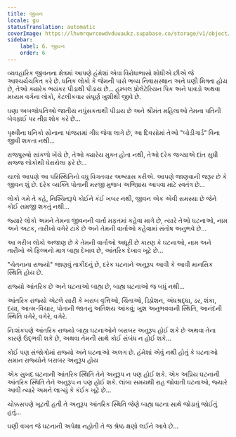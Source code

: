 ```yaml
---
title: જીવન
locale: gu
statusTranslation: automatic
coverImage: https://lhvmrqwrcowdvduuaukz.supabase.co/storage/v1/object/public/strapi-uploads/small_cover-tratado-de-psicologia-revolucionaria.webp-5e15e1cec4e0ebebcde5d7fc7565d8fd.webp
sidebar:
    label: 6. જીવન
    order: 6
---
```

વ્યવહારિક જીવનના ક્ષેત્રમાં આપણે હંમેશાં એવા વિરોધાભાસો શોધીએ છીએ જે આશ્ચર્યચકિત કરે છે. ધનિક લોકો કે જેમની પાસે ભવ્ય નિવાસસ્થાન અને ઘણી મિત્રતા હોય છે, તેઓ ક્યારેક ભયંકર પીડાથી પીડાય છે... હમ્બલ પ્રોલેટેરિયન પિક અને પાવડો અથવા મધ્યમ વર્ગના લોકો, કેટલીકવાર સંપૂર્ણ ખુશીથી જીવે છે.

ઘણા અબજોપતિઓ જાતીય નપુંસકતાથી પીડાય છે અને શ્રીમંત મહિલાઓ તેમના પતિની બેવફાઈ પર તીવ્ર શોક કરે છે...

પૃથ્વીના ધનિકો સોનાના પાંજરામાં ગીધ જેવા લાગે છે, આ દિવસોમાં તેઓ "બોડીગાર્ડ" વિના જીવી શકતા નથી...

રાજપુરુષો સાંકળો ખેંચે છે, તેઓ ક્યારેય મુક્ત હોતા નથી, તેઓ દરેક જગ્યાએ દાંત સુધી સજ્જ લોકોથી ઘેરાયેલા ફરે છે...

ચાલો આપણે આ પરિસ્થિતિનો વધુ વિગતવાર અભ્યાસ કરીએ. આપણે જાણવાની જરૂર છે કે જીવન શું છે. દરેક વ્યક્તિ પોતાની મરજી મુજબ અભિપ્રાય આપવા માટે સ્વતંત્ર છે...

લોકો ગમે તે કહે, નિશ્ચિતરૂપે કોઈને કંઈ ખબર નથી, જીવન એક એવી સમસ્યા છે જેને કોઈ સમજી શકતું નથી...

જ્યારે લોકો અમને તેમના જીવનની વાર્તા મફતમાં કહેવા માગે છે, ત્યારે તેઓ ઘટનાઓ, નામ અને અટક, તારીખો વગેરે ટાંકે છે અને તેમની વાર્તાઓ કહેવામાં સંતોષ અનુભવે છે...

આ ગરીબ લોકો અજાણ છે કે તેમની વાર્તાઓ અધૂરી છે કારણ કે ઘટનાઓ, નામ અને તારીખો એ ફિલ્મનો માત્ર બાહ્ય દેખાવ છે, આંતરિક દેખાવ ખૂટે છે...

"ચેતનાના રાજ્યો" જાણવું તાકીદનું છે, દરેક ઘટનાને અનુરૂપ આવી કે આવી માનસિક સ્થિતિ હોય છે.

રાજ્યો આંતરિક છે અને ઘટનાઓ બાહ્ય છે, બાહ્ય ઘટનાઓ જ બધું નથી...

આંતરિક રાજ્યો એટલે સારી કે ખરાબ વૃત્તિઓ, ચિંતાઓ, ડિપ્રેશન, અંધશ્રદ્ધા, ડર, શંકા, દયા, આત્મ-વિચાર, પોતાની જાતનું અતિશય આંકવું; ખુશ અનુભવવાની સ્થિતિ, આનંદની સ્થિતિ વગેરે, વગેરે, વગેરે.

નિઃશંકપણે આંતરિક રાજ્યો બાહ્ય ઘટનાઓને બરાબર અનુરૂપ હોઈ શકે છે અથવા તેના કારણે ઉદ્ભવી શકે છે, અથવા તેમની સાથે કોઈ સંબંધ ન હોઈ શકે...

કોઈ પણ સંજોગોમાં રાજ્યો અને ઘટનાઓ અલગ છે. હંમેશાં એવું નથી હોતું કે ઘટનાઓ સમાન રાજ્યોને બરાબર અનુરૂપ હોય

એક સુખદ ઘટનાની આંતરિક સ્થિતિ તેને અનુરૂપ ન પણ હોઈ શકે. એક અપ્રિય ઘટનાની આંતરિક સ્થિતિ તેને અનુરૂપ ન પણ હોઈ શકે. લાંબા સમયથી રાહ જોવાતી ઘટનાઓ, જ્યારે આવી ત્યારે અમને લાગ્યું કે કંઈક ખૂટે છે...

ચોક્કસપણે ખૂટતી હતી તે અનુરૂપ આંતરિક સ્થિતિ જેણે બાહ્ય ઘટના સાથે જોડાવું જોઈતું હતું...

ઘણી વખત જે ઘટનાની અપેક્ષા નહોતી તે જ શ્રેષ્ઠ ક્ષણો લઈને આવે છે...


